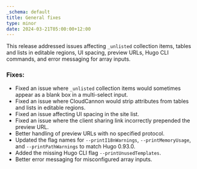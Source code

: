 ```yaml
---
_schema: default
title: General fixes
type: minor
date: 2024-03-21T05:00:00+12:00
---
```

This release addressed issues affecting `_unlisted` collection items, tables and lists in editable regions, UI spacing, preview URLs, Hugo CLI commands, and error messaging for array inputs.

### Fixes:

* Fixed an issue where `_unlisted` collection items would sometimes appear as a blank box in a multi-select input.
* Fixed an issue where CloudCannon would strip attributes from tables and lists in editable regions.
* Fixed an issue affecting UI spacing in the site list.
* Fixed an issue where the client sharing link incorrectly prepended the preview URL.
* Better handling of preview URLs with no specified protocol.
* Updated the flag names for `--printI18nWarnings`, `--printMemoryUsage`, and `--printPathWarnings` to match Hugo 0.93.0.
* Added the missing Hugo CLI flag `--printUnusedTemplates`.
* Better error messaging for misconfigured array inputs.